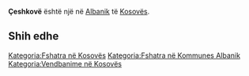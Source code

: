 {{Fshat në 
 | Emri                = Çeshkovë
 | EmriAlt                = 
 | NAME_SHORT_FORM=      
 | NAME_GENERIC=      
 | NAME_SORT_NAME_RO=      CESHKOVE
 | FULL_NAME_RO = Çeshkovë
 | FULL_NAME_ND_RO=Ceshkove
 | SORT_NAME_RG=CESHKOVE
 | FULL_NAME_RG=Çeshkovë
 | FULL_NAME_ND_RG=Ceshkove
 | SRP_NAME_SHORT_FORM=      
 | SRP_NAME_GENERIC=      
 | SRP_NAME_SORT_NAME_RO=      
 | SRP_FULL_NAME_RO = 
 | SRP_FULL_NAME_ND_RO=
 | SRP_SORT_NAME_RG=
 | SRP_FULL_NAME_RG=
 | SRP_FULL_NAME_ND_RG=
 | Emri (Rasa dhanore) = 
 | Figura              = 
 | Shteti              = Kosovo
 | Komuna              = Albanik
 | Kodi postar         = 
 | Sipërfaqja          = 

 | Popullsia           = 

 | Regj. i popullsisë  = 
 | Dend. e popullsisë  = 
 | Faqja zyrtare       = 
 <!--- Koordinatat ----> 
 | Gjerësia            = 42.560278
 | Gjatësia            = 20.526944
 | Lartësia            = 
}}
'''Çeshkovë''' është një [[]] në [[Albanik]] të [[Kosovës]].

<!-- == Gjeografia == -->
<!-- == Historia == -->
<!-- == Demografia == -->
== Shih edhe ==
{{Komuna Albanik}}
{{Kosovo-Administrata-Cung}}

[[Kategoria:Fshatra në Kosovës]]
[[Kategoria:Fshatra në Kommunes Albanik]]
[[Kategoria:Vendbanime në Kosovës]]